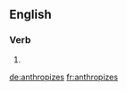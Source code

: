 ==English==

===Verb===
{{head|en|verb form}}

# {{en-third-person singular of|anthropize}}

[[de:anthropizes]]
[[fr:anthropizes]]